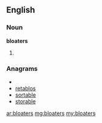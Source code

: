 ==English==

===Noun===
'''bloaters'''

# {{plural of|bloater}}

===Anagrams===
* {{alphagram|abelorst}}
* [[retablos#English|retablos]]
* [[sortable#English|sortable]]
* [[storable#English|storable]]

[[ar:bloaters]]
[[mg:bloaters]]
[[my:bloaters]]